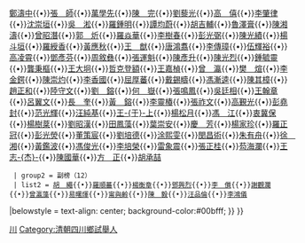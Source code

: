 {{Navbox
|name = 光緒二十三年丁酉科四川鄉試中式舉人93名副榜12名
|title = 光緒二十三年丁酉科四川鄉試中式舉人93名副榜12名
|titlestyle = background-color:#00bfff;
|image =
|style = width:100%;text-align:center; 
|groupstyle = text-align:center; background-color:#00bfff;
|liststyle =  
|state = {{{state<includeonly>|collapsed</includeonly>}}}
|group1 = 
|list1 = 
{{Navbox|child
  |groupstyle = text-align:center; background-color:#00bfff;
  | liststyle = 
  | group1 = 舉人（93）
  | list1 = [[周慶雲|周慶雲]]{{•}}[[蘇兆奎|蘇兆奎]]{{•}}[[鄭濤中|鄭濤中]]{{•}}[[張師|張　師]]{{•}}[[萬學先|萬學先]]{{•}}[[陳完|陳　完]]{{•}}[[劉藜光|劉藜光]]{{•}}[[高僖|高　僖]]{{•}}[[李肇律|李肇律]]{{•}}[[沈崇垣|沈崇垣]]{{•}}[[吳淞|吳　淞]]{{•}}[[羅鍾明|羅鍾明]]{{•}}[[譚均蔚|譚均蔚]]{{•}}[[胡吉輔|胡吉輔]]{{•}}[[魯澤膏|魯澤膏]]{{•}}[[陳湘濤|陳湘濤]]{{•}}[[曾昭潛|曾昭潛]]{{•}}[[郭炘|郭　炘]]{{•}}[[羅焱華|羅焱華]]{{•}}[[李樹春|李樹春]]{{•}}[[彭光弼|彭光弼]]{{•}}[[陳光績|陳光績]]{{•}}[[楊斗垣|楊斗垣]]{{•}}[[羅綬香|羅綬香]]{{•}}[[黃應秋|黃應秋]]{{•}}[[王猷|王　猷]]{{•}}[[唐鴻翥|唐鴻翥]]{{•}}[[李傳璋|李傳璋]]{{•}}[[伍輝裕|伍輝裕]]{{•}}[[高凌霄|高凌霄]]{{•}}[[鄧彥芬|鄧彥芬]]{{•}}[[周敘彝|周敘彝]]{{•}}[[張運魁|張運魁]]{{•}}[[陳彥升|陳彥升]]{{•}}[[陳光烈|陳光烈]]{{•}}[[鍾毓靈|鍾毓靈]]{{•}}[[龔秉樞|龔秉樞]]{{•}}[[王大坰|王大坰]]{{•}}[[哲克登額|哲克登額]]{{•}}[[王嘉楨|王嘉楨]]{{•}}[[曾瀛|曾　瀛]]{{•}}[[樊煊|樊　煊]]{{•}}[[李金鍔|李金鍔]]{{•}}[[陳崇灼|陳崇灼]]{{•}}[[李香國|李香國]]{{•}}[[屈厚蕃|屈厚蕃]]{{•}}[[戴錫疇|戴錫疇]]{{•}}[[馮漸逵|馮漸逵]]{{•}}[[陳其樟|陳其樟]]{{•}}[[趙正和|趙正和]]{{•}}[[陸守文|陸守文]]{{•}}[[劉鎔|劉　鎔]]{{•}}[[何嶽|何　嶽]]{{•}}[[張鳴鳳|張鳴鳳]]{{•}}[[吳廷相|吳廷相]]{{•}}[[王翰章|王翰章]]{{•}}[[呂翼文|呂翼文]]{{•}}[[長奎|長　奎]]{{•}}[[黃鎔|黃　鎔]]{{•}}[[李靈椿|李靈椿]]{{•}}[[張祚文|張祚文]]{{•}}[[高覲光|高覲光]]{{•}}[[彭堯封|彭堯封]]{{•}}[[范光輝|范光輝]]{{•}}[[汪純基|汪純基]]{{•}}[[王于上|王-{于}-上]]{{•}}[[楊松月|楊松月]]{{•}}[[馮江|馮　江]]{{•}}[[衷冀保|衷冀保]]{{•}}[[楊樹棻|楊樹棻]]{{•}}[[劉昭漢|劉昭漢]]{{•}}[[田鳳藻|田鳳藻]]{{•}}[[葉崇安|葉崇安]]{{•}}[[慶芳|慶　芳]]{{•}}[[楊家珍|楊家珍]]{{•}}[[羅正冠|羅正冠]]{{•}}[[彭光熒|彭光熒]]{{•}}[[董策宸|董策宸]]{{•}}[[劉培德|劉培德]]{{•}}[[涂熙雯|涂熙雯]]{{•}}[[閔昌術|閔昌術]]{{•}}[[朱有舟|朱有舟]]{{•}}[[徐湘|徐　湘]]{{•}}[[黃鑑波|黃鑑波]]{{•}}[[馮俊光|馮俊光]]{{•}}[[李培榮|李培榮]]{{•}}[[雷象震|雷象震]]{{•}}[[張正桂|張正桂]]{{•}}[[芶海瀾|芶海瀾]]{{•}}[[王志杰|王志-{杰}-]]{{•}}[[陳國華_(光緒甲辰進士)|陳國華]]{{•}}[[方正_(進士)|方　正]]{{•}}[[胡承喆|胡承喆]]
  | group2 = 副榜（12）
  | list2 = [[胡繩|胡　繩]]{{•}}[[羅順蕃|羅順蕃]]{{•}}[[楊衡章|楊衡章]]{{•}}[[鄧興烈|鄧興烈]]{{•}}[[李儨|李　儨]]{{•}}[[謝觀瀾|謝觀瀾]]{{•}}[[曾瀛藻|曾瀛藻]]{{•}}[[易曙煇|易曙煇]]{{•}}[[甯與齡|甯與齡]]{{•}}[[陳毅|陳　毅]]{{•}}[[汪品倫|汪品倫]]{{•}}[[李鴻儀|李鴻儀]]
|belowstyle = text-align: center; background-color:#00bfff;
}}
}}
[[Category:光緒二十三年丁酉科舉人|川]]
[[Category:清朝四川鄉試舉人|Category:清朝四川鄉試舉人]]